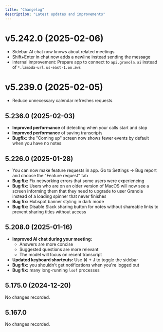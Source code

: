 ```yaml
---
title: "Changelog"
description: "Latest updates and improvements"
---
```


# v5.242.0 (2025-02-06)

- Sidebar AI chat now knows about related meetings
- Shift+Enter in chat now adds a newline instead sending the message
- Internal improvement: Prepare app to connect to `api.granola.ai` instead of `*.lambda-url.us-east-1.on.aws`

# v5.239.0 (2025-02-05)

- Reduce unnecessary calendar refreshes requests

## 5.236.0 (2025-02-03)

- **Improved performance** of detecting when your calls start and stop
- **Improved performance** of saving transcripts
- **Bugfix:** the "Coming up" screen now shows fewer events by default when you have no notes

## 5.226.0 (2025-01-28)

- You can now make feature requests in app. Go to Settings -> Bug report and choose the "Feature request" tab
- **Bug fix:** Fix networking errors that some users were experiencing
- **Bug fix:** Users who are on an older version of MacOS will now see a screen informing them that they need to upgrade to user Granola instead of a loading spinner that never finishes
- **Bug fix:** Hubspot banner styling in dark mode
- **Bug fix:** Disable Slack sharing button for notes without shareable links to prevent sharing titles without access

## 5.208.0 (2025-01-16)

- **Improved AI chat during your meeting:**
  - Answers are more concise
  - Suggested questions are more relevant
  - The model will focus on recent transcript
- **Updated keyboard shortcuts:** Use ⌘ + J to toggle the sidebar
- **Bug fix:** you shouldn't get notifications when you're logged out
- **Bug fix:** many long-running `lsof` processes

## 5.175.0 (2024-12-20)

No changes recorded.

## 5.167.0

No changes recorded.
